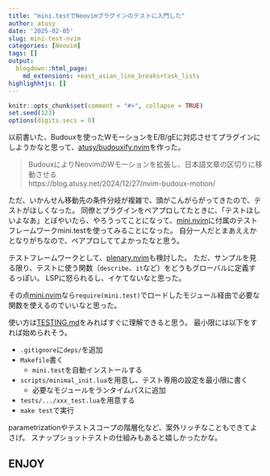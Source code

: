 ```yaml
---
title: "mini.testでNeovimプラグインのテストに入門した"
author: atusy
date: '2025-02-05'
slug: mini-test-nvim
categories: [Neovim]
tags: []
output:
  blogdown::html_page:
    md_extensions: +east_asian_line_breaks+task_lists
highlighhtjs: []
---
```


```r
knitr::opts_chunk$set(comment = "#>", collapse = TRUE)
set.seed(123)
options(digits.secs = 0)
```

以前書いた、Budouxを使ったWモーションをE/B/gEに対応させてプラグインにしようかなと思って、[atusy/budouxify.nvim](https://github.com/atusy/budouxify.nvim)を作った。

> BudouxによりNeovimのWモーションを拡張し、日本語文章の区切りに移動させる \
> https://blog.atusy.net/2024/12/27/nvim-budoux-motion/

ただ、いかんせん移動先の条件分岐が複雑で、頭がこんがらがってきたので、テストがほしくなった。
同僚とプラグインをペアプロしてたときに、「テストほしいよなあ」とぼやいたら、やろうってことになって、[mini.nvim]に付属のテストフレームワークmini.testを使ってみることになった。
自分一人だとまあええかとなりがちなので、ペアプロしててよかったなと思う。

テストフレームワークとして、[plenary.nvim](https://github.com/nvim-lua/plenary.nvim)も検討した。
ただ、サンプルを見る限り、テストに使う関数（`describe`、`it`など）をどうもグローバルに定義するっぽい。
LSPに怒られるし、イケてないなと思った。

その点[mini.nvim]なら`require(mini.test)`でロードしたモジュール経由で必要な関数を使えるのでいいなと思った。

使い方は[TESTING.md](https://github.com/echasnovski/mini.nvim/blob/main/TESTING.md)をみればすぐに理解できると思う。
最小限には以下をすれば始められそう。

- `.gitignore`に`deps/`を追加
- `Makefile`書く
    - `mini.test`を自動インストールする
- `scripts/minimal_init.lua`を用意し、テスト専用の設定を最小限に書く
    - 必要なモジュールをランタイムパスに追加
- `tests/.../xxx_test.lua`を用意する
- `make test`で実行

parametrizationやテストスコープの階層化など、案外リッチなこともできてよさげ。
スナップショットテストの仕組みもあると嬉しかったかな。

## ENJOY

[mini.nvim]: https://github.com/echasnovski/mini.nvim
